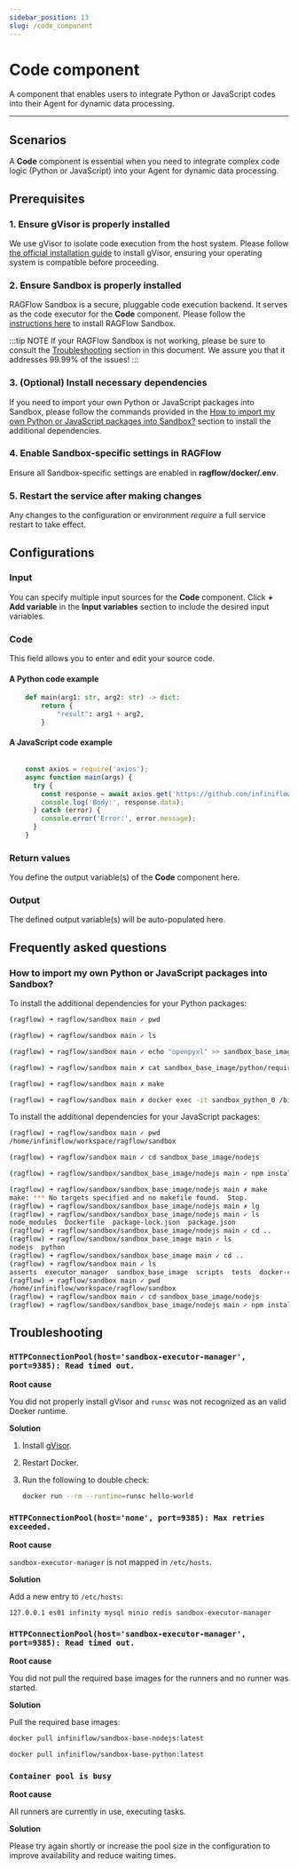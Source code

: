 ```yaml
---
sidebar_position: 13
slug: /code_component
---
```


# Code component

A component that enables users to integrate Python or JavaScript codes into their Agent for dynamic data processing.

---

## Scenarios

A **Code** component is essential when you need to integrate complex code logic (Python or JavaScript) into your Agent for dynamic data processing.

## Prerequisites

### 1. Ensure gVisor is properly installed

We use gVisor to isolate code execution from the host system. Please follow [the official installation guide](https://gvisor.dev/docs/user_guide/install/) to install gVisor, ensuring your operating system is compatible before proceeding.

### 2. Ensure Sandbox is properly installed

RAGFlow Sandbox is a secure, pluggable code execution backend. It serves as the code executor for the **Code** component. Please follow the [instructions here](https://github.com/infiniflow/ragflow/tree/main/sandbox) to install RAGFlow Sandbox.

:::tip NOTE
If your RAGFlow Sandbox is not working, please be sure to consult the [Troubleshooting](#troubleshooting) section in this document. We assure you that it addresses 99.99% of the issues!
:::

### 3. (Optional) Install necessary dependencies

If you need to import your own Python or JavaScript packages into Sandbox, please follow the commands provided in the [How to import my own Python or JavaScript packages into Sandbox?](#how-to-import-my-own-python-or-javascript-packages-into-sandbox) section to install the additional dependencies. 

### 4. Enable Sandbox-specific settings in RAGFlow

Ensure all Sandbox-specific settings are enabled in **ragflow/docker/.env**.

### 5. Restart the service after making changes

Any changes to the configuration or environment *require* a full service restart to take effect.

## Configurations 

### Input

You can specify multiple input sources for the **Code** component. Click **+ Add variable** in the **Input variables** section to include the desired input variables. 

### Code

This field allows you to enter and edit your source code.

#### A Python code example

```Python 
    def main(arg1: str, arg2: str) -> dict:
        return {
            "result": arg1 + arg2,
        }
```

#### A JavaScript code example

```JavaScript

    const axios = require('axios');
    async function main(args) {
      try {
        const response = await axios.get('https://github.com/infiniflow/ragflow');
        console.log('Body:', response.data);
      } catch (error) {
        console.error('Error:', error.message);
      }
    }
```

### Return values

You define the output variable(s) of the **Code** component here.

### Output

The defined output variable(s) will be auto-populated here.

## Frequently asked questions

### How to import my own Python or JavaScript packages into Sandbox?

To install the additional dependencies for your Python packages:

```bash
(ragflow) ➜ ragflow/sandbox main ✓ pwd
```

```bash
(ragflow) ➜ ragflow/sandbox main ✓ ls
```

```bash
(ragflow) ➜ ragflow/sandbox main ✓ echo "openpyxl" >> sandbox_base_image/python/requirements.txt
```

```bash
(ragflow) ➜ ragflow/sandbox main ✗ cat sandbox_base_image/python/requirements.txt 
```

```bash
(ragflow) ➜ ragflow/sandbox main ✗ make
```

```bash
(ragflow) ➜ ragflow/sandbox main ✗ docker exec -it sandbox_python_0 /bin/bash
```

To install the additional dependencies for your JavaScript packages:

```bash
(ragflow) ➜ ragflow/sandbox main ✓ pwd
/home/infiniflow/workspace/ragflow/sandbox

```

```bash
(ragflow) ➜ ragflow/sandbox main ✓ cd sandbox_base_image/nodejs
```

```bash
(ragflow) ➜ ragflow/sandbox/sandbox_base_image/nodejs main ✓ npm install lodash 
```

```bash
(ragflow) ➜ ragflow/sandbox/sandbox_base_image/nodejs main ✗ make
make: *** No targets specified and no makefile found.  Stop.
(ragflow) ➜ ragflow/sandbox/sandbox_base_image/nodejs main ✗ lg
(ragflow) ➜ ragflow/sandbox/sandbox_base_image/nodejs main ✓ ls
node_modules  Dockerfile  package-lock.json  package.json
(ragflow) ➜ ragflow/sandbox/sandbox_base_image/nodejs main ✓ cd ..                       
(ragflow) ➜ ragflow/sandbox/sandbox_base_image main ✓ ls
nodejs  python
(ragflow) ➜ ragflow/sandbox/sandbox_base_image main ✓ cd ..
(ragflow) ➜ ragflow/sandbox main ✓ ls
asserts  executor_manager  sandbox_base_image  scripts  tests  docker-compose.yml  Makefile  pyproject.toml  README.md  uv.lock
(ragflow) ➜ ragflow/sandbox main ✓ pwd
/home/infiniflow/workspace/ragflow/sandbox
(ragflow) ➜ ragflow/sandbox main ✓ cd sandbox_base_image/nodejs
(ragflow) ➜ ragflow/sandbox/sandbox_base_image/nodejs main ✓ npm install lodash
```



## Troubleshooting

### `HTTPConnectionPool(host='sandbox-executor-manager', port=9385): Read timed out.`

**Root cause**  

You did not properly install gVisor and `runsc` was not recognized as an valid Docker runtime.

**Solution**  

1. Install [gVisor](https://gvisor.dev/docs/user_guide/install/).
2. Restart Docker.
3. Run the following to double check:

   ```bash
   docker run --rm --runtime=runsc hello-world
   ```

### `HTTPConnectionPool(host='none', port=9385): Max retries exceeded.`

**Root cause**  

`sandbox-executor-manager` is not mapped in `/etc/hosts`.

**Solution**  

Add a new entry to `/etc/hosts`:

`127.0.0.1 es01 infinity mysql minio redis sandbox-executor-manager`


### `HTTPConnectionPool(host='sandbox-executor-manager', port=9385): Read timed out.`

**Root cause**  

You did not pull the required base images for the runners and no runner was started.

**Solution**  

Pull the required base images:

```bash
docker pull infiniflow/sandbox-base-nodejs:latest
```

```bash
docker pull infiniflow/sandbox-base-python:latest
```

### `Container pool is busy`

**Root cause**  

All runners are currently in use, executing tasks. 

**Solution**  

Please try again shortly or increase the pool size in the configuration to improve availability and reduce waiting times.